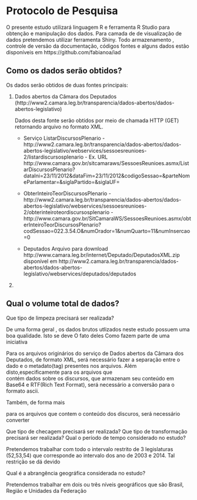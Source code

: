 Protocolo de Pesquisa
====================

O presente estudo utilizará linguagem R e ferramenta R Studio para obtenção  e manipulação dos dados. Para camada de de visualização de 
dados pretendemos utilizar ferramenta Shiny.
Todo armazenamento , controle de versão da documentação, códigos fontes e alguns dados  estão  disponíveis em https://github.com/fabianoa/iad  


Como os dados serão obtidos?
---------------------

Os dados serão obtidos de duas fontes principais:

1. Dados abertos da Câmara dos Deputados  (http://www2.camara.leg.br/transparencia/dados-abertos/dados-abertos-legislativo)

 
     Dados desta fonte serão obtidos por meio de chamada HTTP (GET) retornando arquivo no formato XML.
          
     
     * Serviço ListarDiscursosPlenario   - http://www2.camara.leg.br/transparencia/dados-abertos/dados-abertos-legislativo/webservices/sessoesreunioes-2/listardiscursosplenario - Ex. URL
     http://www.camara.gov.br/sitcamaraws/SessoesReunioes.asmx/ListarDiscursosPlenario?dataIni=23/11/2012&dataFim=23/11/2012&codigoSessao=&parteNomeParlamentar=&siglaPartido=&siglaUF=
     
     
     * ObterInteiroTeorDiscursosPlenario   -  http://www2.camara.leg.br/transparencia/dados-abertos/dados-abertos-legislativo/webservices/sessoesreunioes-2/obterinteiroteordiscursosplenario - http://www.camara.gov.br/SitCamaraWS/SessoesReunioes.asmx/obterInteiroTeorDiscursosPlenario?codSessao=022.3.54.O&numOrador=1&numQuarto=11&numInsercao=0
     
     * Deputados Arquivo para download http://www.camara.leg.br/internet/Deputado/DeputadosXML.zip disponível em http://www2.camara.leg.br/transparencia/dados-abertos/dados-abertos-legislativo/webservices/deputados/deputados
       
     
     
    
2. 


Qual o volume total de dados?
---------------------


Que tipo de limpeza precisará ser realizada?

De uma forma geral , os dados brutos utlizados neste estudo possuem uma boa qualidade. Isto se deve  O fato deles Como fazem parte de uma iniciativa  


Para os arquivos originários do serviço de Dados abertos da Câmara dos Deputados, de formato XML, será necessário fazer a separação entre o dado e o metadato(tag) presentes nos arquivos. Além disto,especificamente para os arquivos que  
contém dados sobre os discursos, que  armazenam seu  conteúdo em Base64 e RTF(Rich Text Format),  será necessário a conversão para o formato ascii.

Também, de forma mais


para os arquivos que contem o conteúdo
dos discuros, será necessário converter 



Que tipo de checagem precisará ser realizada?
Que tipo de transformação precisará ser realizada?
Qual o período de tempo considerado no estudo?

Pretendemos trabalhar com todo o intervalo restrito de 3 legislaturas (52,53,54) que corresponde ao intervalo dos ano de  2003 e 2014. Tal restrição se dá devido 

Qual é a abrangência geográfica considerada no estudo?

Pretendemos trabalhar em dois ou três níveis geográficos que são Brasil, Região e Unidades da Federação
